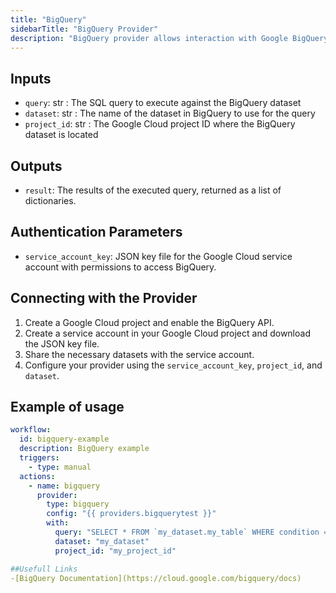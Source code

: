 ```yaml
---
title: "BigQuery"
sidebarTitle: "BigQuery Provider"
description: "BigQuery provider allows interaction with Google BigQuery for querying and managing datasets."
---
```


## Inputs

- `query`: str : The SQL query to execute against the BigQuery dataset
- `dataset`: str : The name of the dataset in BigQuery to use for the query
- `project_id`: str : The Google Cloud project ID where the BigQuery dataset is located

## Outputs

- `result`: The results of the executed query, returned as a list of dictionaries.

## Authentication Parameters

- `service_account_key`: JSON key file for the Google Cloud service account with permissions to access BigQuery.

## Connecting with the Provider

1. Create a Google Cloud project and enable the BigQuery API.
2. Create a service account in your Google Cloud project and download the JSON key file.
3. Share the necessary datasets with the service account.
4. Configure your provider using the `service_account_key`, `project_id`, and `dataset`.

## Example of usage

```yaml
workflow:
  id: bigquery-example
  description: BigQuery example
  triggers:
    - type: manual
  actions:
    - name: bigquery
      provider:
        type: bigquery
        config: "{{ providers.bigquerytest }}"
        with:
          query: "SELECT * FROM `my_dataset.my_table` WHERE condition = 'value'"
          dataset: "my_dataset"
          project_id: "my_project_id"

##Usefull Links
-[BigQuery Documentation](https://cloud.google.com/bigquery/docs)